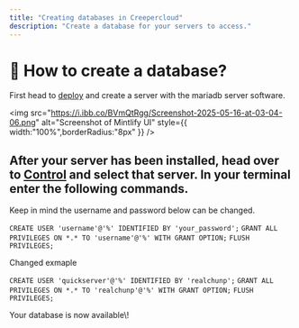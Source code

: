 ```yaml
---
title: "Creating databases in Creepercloud"
description: "Create a database for your servers to access."
---
```


# 💾 How to create a database?

First head to [deploy](https://deploy.creepercloud.io/create) and create a server with the mariadb server software.

<img
  src="https://i.ibb.co/BVmQtRgg/Screenshot-2025-05-16-at-03-04-06.png"
  alt="Screenshot of Mintlify UI"
  style={{ width:"100%",borderRadius:"8px" }}
/>

## After your server has been installed, head over to [Control](https://control.creepercloud.io) and select that server. In your terminal enter the following commands.

Keep in mind the username and password below can be changed.

`CREATE USER 'username'@'%' IDENTIFIED BY 'your_password';`
`GRANT ALL PRIVILEGES ON *.* TO 'username'@'%' WITH GRANT OPTION;`
`FLUSH PRIVILEGES;`

Changed exmaple

`CREATE USER 'quickserver'@'%' IDENTIFIED BY 'realchunp';`
`GRANT ALL PRIVILEGES ON *.* TO 'realchunp'@'%' WITH GRANT OPTION;`
`FLUSH PRIVILEGES;`

<Tip>
  Your database is now available\! 
</Tip>